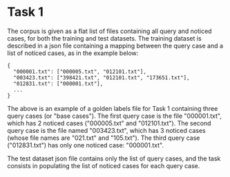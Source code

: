 # Task 1

The corpus is given as a flat list of files containing all query and noticed cases, for both the training and test datasets. The training dataset is described in a json file containing a mapping between the query case and a list of noticed cases, as in the example below:

```
{
  "000001.txt": ["000005.txt", "012101.txt"],  
  "003423.txt": ["398421.txt", "012101.txt", "173651.txt"],  
  "012831.txt": ["000001.txt"],  
  ...
}
```

The above is an example of a golden labels file for Task 1 containing three query cases (or "base cases"). The first query case is the file "000001.txt", which has 2 noticed cases ("000005.txt" and "012101.txt"). The second query case is the file named "003423.txt", which has 3 noticed cases (whose file names are "021.txt" and "105.txt"). The third query case ("012831.txt") has only one noticed case: "000001.txt".

The test dataset json file contains only the list of query cases, and the task consists in populating the list of noticed cases for each query case.

